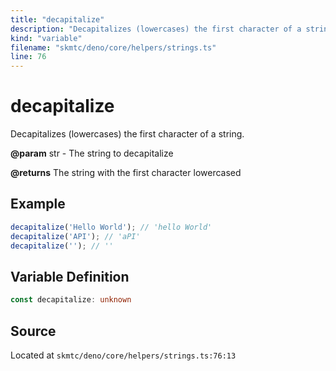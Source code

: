 ```yaml
---
title: "decapitalize"
description: "Decapitalizes (lowercases) the first character of a string."
kind: "variable"
filename: "skmtc/deno/core/helpers/strings.ts"
line: 76
---
```


# decapitalize

Decapitalizes (lowercases) the first character of a string.


**@param** str - The string to decapitalize

**@returns** The string with the first character lowercased


## Example

```typescript
decapitalize('Hello World'); // 'hello World'
decapitalize('API'); // 'aPI'
decapitalize(''); // ''
```

## Variable Definition

```typescript
const decapitalize: unknown
```

## Source

Located at `skmtc/deno/core/helpers/strings.ts:76:13`
